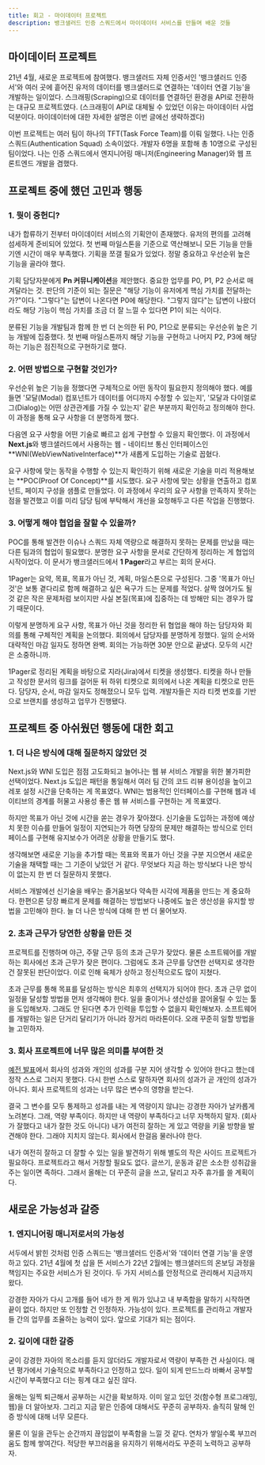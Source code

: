 ```yaml
---
title: 회고 - 마이데이터 프로젝트
description: 뱅크샐러드 인증 스쿼드에서 마이데이터 서비스를 만들며 배운 것들
---
```


## 마이데이터 프로젝트

21년 4월, 새로운 프로젝트에 참여했다. 뱅크샐러드 자체 인증서인 '뱅크샐러드 인증서'와 여러 곳에 흩어진 유저의 데이터를 뱅크샐러드로 연결하는 '데이터 연결 기능'을 개발하는 일이었다. 스크래핑(Scraping)으로 데이터를 연결하던 환경을 API로 전환하는 대규모 프로젝트였다. (스크래핑이 API로 대체될 수 있었던 이유는 마이데이터 사업 덕분이다. 마이데이터에 대한 자세한 설명은 이번 글에선 생략하겠다)

이번 프로젝트는 여러 팀이 하나의 TFT(Task Force Team)를 이뤄 일했다. 나는 인증 스쿼드(Authentication Squad) 소속이었다. 개발자 6명을 포함해 총 10명으로 구성된 팀이었다. 나는 인증 스쿼드에서 엔지니어링 매니저(Engineering Manager)와 웹 프론트엔드 개발을 겸했다.

## 프로젝트 중에 했던 고민과 행동

### 1. 뭣이 중헌디?

내가 합류하기 전부터 마이데이터 서비스의 기획안이 존재했다. 유저의 편의를 고려해 섬세하게 준비되어 있었다. 첫 번째 마일스톤을 기준으로 역산해보니 모든 기능을 만들기엔 시간이 매우 부족했다. 기획을 쪼갤 필요가 있었다. 정말 중요하고 우선순위 높은 기능을 골라야 했다.

기획 담당자분에게 **Pn 커뮤니케이션**을 제안했다. 중요한 업무를 P0, P1, P2 순서로 매겨달라는 것. 판단의 기준이 되는 질문은 "해당 기능이 유저에게 핵심 가치를 전달하는가?"이다. "그렇다"는 답변이 나온다면 P0에 해당한다. "그렇지 않다"는 답변이 나왔더라도 해당 기능이 핵심 가치를 조금 더 잘 느낄 수 있다면 P1이 되는 식이다.

분류된 기능을 개발팀과 함께 한 번 더 논의한 뒤 P0, P1으로 분류되는 우선순위 높은 기능 개발에 집중했다. 첫 번째 마일스톤까지 해당 기능을 구현하고 나머지 P2, P3에 해당하는 기능은 점진적으로 구현하기로 했다.

### 2. 어떤 방법으로 구현할 것인가?

우선순위 높은 기능을 정했다면 구체적으로 어떤 동작이 필요한지 정의해야 했다. 예를 들면 '모달(Modal) 컴포넌트가 데이터를 어디까지 수정할 수 있는지', '모달과 다이얼로그(Dialog)는 어떤 상관관계를 가질 수 있는지' 같은 부분까지 확인하고 정의해야 한다. 이 과정을 통해 요구 사항을 더 분명하게 했다.

다음엔 요구 사항을 어떤 기술로 빠르고 쉽게 구현할 수 있을지 확인했다. 이 과정에서 **Next.js**와 뱅크샐러드에서 사용하는 웹 - 네이티브 통신 인터페이스인 **WNI(WebViewNativeInterface)**가 새롭게 도입하는 기술로 꼽혔다.

요구 사항에 맞는 동작을 수행할 수 있는지 확인하기 위해 새로운 기술을 미리 적용해보는 **POC(Proof Of Concept)**를 시도했다. 요구 사항에 맞는 상황을 연출하고 컴포넌트, 페이지 구성을 샘플로 만들었다. 이 과정에서 우리의 요구 사항을 만족하지 못하는 점을 발견했고 이를 미리 담당 팀에 부탁해서 개선을 요청해두고 다른 작업을 진행했다.

### 3. 어떻게 해야 협업을 잘할 수 있을까?

POC를 통해 발견한 이슈나 스쿼드 자체 역량으로 해결하지 못하는 문제를 만났을 때는 다른 팀과의 협업이 필요했다. 분명한 요구 사항을 문서로 간단하게 정리하는 게 협업의 시작이었다. 이 문서가 뱅크샐러드에서 **1 Pager**라고 부르는 회의 문서다.

1Pager는 요약, 목표, 목표가 아닌 것, 계획, 마일스톤으로 구성된다. 그중 '목표가 아닌 것'은 보통 곁다리로 함께 해결하고 싶은 욕구가 드는 문제를 적었다. 살짝 얹어가도 될 것 같은 작은 문제처럼 보이지만 사실 본질(목표)에 집중하는 데 방해만 되는 경우가 많기 때문이다.

이렇게 분명하게 요구 사항, 목표가 아닌 것을 정리한 뒤 협업을 해야 하는 담당자와 회의를 통해 구체적인 계획을 논의했다. 회의에서 담당자를 분명하게 정했다. 일의 순서와 대략적인 마감 일자도 정하면 완벽. 회의는 가능하면 30분 안으로 끝냈다. 모두의 시간은 소중하니까.

1Pager로 정리된 계획을 바탕으로 지라(Jira)에서 티켓을 생성했다. 티켓을 하나 만들고 작성한 문서의 링크를 걸어둔 뒤 하위 티켓으로 회의에서 나온 계획을 티켓으로 만든다. 담당자, 순서, 마감 일자도 정해졌으니 모두 입력. 개발자들은 지라 티켓 번호를 기반으로 브랜치를 생성하고 업무가 진행됐다.

## 프로젝트 중 아쉬웠던 행동에 대한 회고

### 1. 더 나은 방식에 대해 질문하지 않았던 것

Next.js와 WNI 도입은 점점 고도화되고 늘어나는 웹 뷰 서비스 개발을 위한 불가피한 선택이었다. Next.js 도입은 패턴을 통일해서 여러 팀 간의 코드 리뷰 용이성을 높이고 레포 설정 시간을 단축하는 게 목표였다. WNI는 범용적인 인터페이스를 구현해 웹과 네이티브의 경계를 허물고 사용성 좋은 웹 뷰 서비스를 구현하는 게 목표였다.

하지만 목표가 아닌 것에 시간을 쏟는 경우가 잦아졌다. 신기술을 도입하는 과정에 예상치 못한 이슈를 만들어 일정이 지연되는가 하면 당장의 문제만 해결하는 방식으로 인터페이스를 구현해 유지보수가 어려운 상황을 만들기도 했다.

생각해보면 새로운 기능을 추가할 때는 목표와 목표가 아닌 것을 구분 지으면서 새로운 기술을 채택할 때는 그 기준이 낮았던 거 같다. 무엇보다 지금 하는 방식보다 나은 방식이 없는지 한 번 더 질문하지 못했다.

서비스 개발에선 신기술을 배우는 즐거움보다 약속한 시각에 제품을 만드는 게 중요하다. 한편으론 당장 빠르게 문제를 해결하는 방법보다 나중에도 높은 생산성을 유지할 방법을 고민해야 한다. 늘 더 나은 방식에 대해 한 번 더 물어보자.

### 2. 초과 근무가 당연한 상황을 만든 것

프로젝트를 진행하며 야근, 주말 근무 등의 초과 근무가 잦았다. 물론 소프트웨어를 개발하는 회사에선 초과 근무가 잦은 편이다. 그럼에도 초과 근무를 당연한 선택지로 생각한 건 잘못된 판단이었다. 이로 인해 육체가 상하고 정신적으로도 많이 지쳤다.

초과 근무를 통해 목표를 달성하는 방식은 최후의 선택지가 되어야 한다. 초과 근무 없이 일정을 달성할 방법을 먼저 생각해야 한다. 일을 줄이거나 생산성을 끌어올릴 수 있는 툴을 도입해보자. 그래도 안 된다면 추가 인력을 투입할 수 없을지 확인해보자. 소프트웨어를 개발하는 일은 단거리 달리기가 아니라 장거리 마라톤이다. 오래 꾸준히 일할 방법을 늘 고민하자.

### 3. 회사 프로젝트에 너무 많은 의미를 부여한 것

[예전 발표](https://speakerdeck.com/hajoeun/190706-gdg-x-for-dot-d?slide=82)에서 회사의 성과와 개인의 성과를 구분 지어 생각할 수 있어야 한다고 했는데 정작 스스로 그러지 못했다. 다시 한번 스스로 말하자면 회사의 성과가 곧 개인의 성과가 아니다. 회사 프로젝트의 성과는 너무 많은 변수의 영향을 받는다.

결국 그 변수를 모두 통제하고 성과를 내는 게 역량이지 않냐는 강경한 자아가 날카롭게 노려본다. 그래, 역량 부족이다. 하지만 내 역량이 부족하다고 너무 자책하지 말자. (회사가 잘했다고 내가 잘한 것도 아니다) 내가 여전히 잘하는 게 있고 역량을 키울 방향을 발견해야 한다. 그래야 지치지 않는다. 회사에서 한걸음 물러나야 한다.

내가 여전히 잘하고 더 잘할 수 있는 일을 발견하기 위해 별도의 작은 사이드 프로젝트가 필요하다. 프로젝트라고 해서 거창할 필요도 없다. 글쓰기, 운동과 같은 소소한 성취감을 주는 일이면 족하다. 그래서 올해는 더 꾸준히 글을 쓰고, 달리고 자주 휴가를 쓸 계획이다.

## 새로운 가능성과 갈증

### 1. 엔지니어링 매니저로서의 가능성

서두에서 밝힌 것처럼 인증 스쿼드는 '뱅크샐러드 인증서'와 '데이터 연결 기능'을 운영하고 있다. 21년 4월에 첫 삽을 뜬 서비스가 22년 2월에는 뱅크샐러드의 온보딩 과정을 책임지는 주요한 서비스가 된 것이다. 두 가지 서비스를 안정적으로 관리해서 지금까지 왔다.

강경한 자아가 다시 고개를 들어 네가 한 게 뭐가 있냐고 내 부족함을 말하기 시작하면 끝이 없다. 하지만 또 인정할 건 인정하자. 가능성이 있다. 프로젝트를 관리하고 개발자들 간의 업무를 조율하는 능력이 있다. 앞으로 기대가 되는 점이다.

### 2. 깊이에 대한 갈증

굳이 강경한 자아의 목소리를 듣지 않더라도 개발자로서 역량이 부족한 건 사실이다. 매년 평가에서 기술적으로 부족하다고 인정하고 있다. 일이 되게 만드느라 바빠서 공부할 시간이 부족했다고 더는 핑계 대고 싶진 않다.

올해는 일찍 퇴근해서 공부하는 시간을 확보하자. 이미 알고 있던 것(함수형 프로그래밍, 웹)을 더 알아보자. 그리고 지금 맡은 인증에 대해서도 꾸준히 공부하자. 솔직히 말해 인증 방식에 대해 너무 모른다.

물론 이 일을 관두는 순간까지 끊임없이 부족함을 느낄 것 같다. 연차가 쌓일수록 부끄러움도 함께 쌓여간다. 적당한 부끄러움을 유지하기 위해서라도 꾸준히 노력하고 공부하자.
